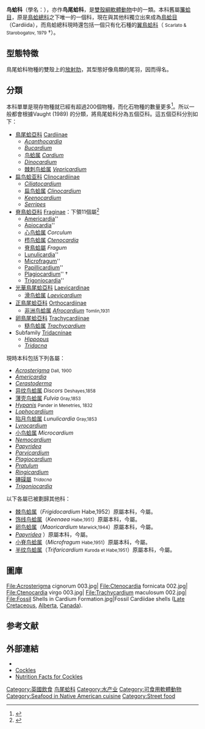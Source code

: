 {{Automatic taxobox 
| image = Coques.jpg
| image_caption = Live specimens of  ''[[Cerastoderma_edule|Cerastoderma edule]]'' from [[France|France]]
| taxon = Cardiidae
| display_parents = 7
| authority = [[Jean-Baptiste_Lamarck|Lamarck]], 1809
| subdivision_ranks = [[屬_(生物)|屬]]
| subdivision = [[#分類|見內文]]
| synonyms =
* 湖鸟蛤科 Lymnocardiidae{{r|scipress}}
}}

'''鸟蛤科'''（學名：{{lang|la|Cardiidae}}），亦作'''鸟尾蛤科'''，是[[雙殼綱|雙殼綱]][[軟體動物|軟體動物]]中的一類。本科舊屬[[簾蛤目|簾蛤目]]，原是[[鳥蛤總科|鳥蛤總科]]之下唯一的一個科，現在與其他科獨立出來成為[[鳥蛤目|鳥蛤目]]（Cardiida），而鳥蛤總科現時還包括一個只有化石種的[[翼鳥蛤科|翼鳥蛤科]]（{{lang|la|Pterocardiidae}} <small>Scarlato & Starobogatov, 1979</small> †）{{r|WoRMS_14633}}。

==型態特徵==
鳥尾蛤科物種的雙殼上的[[放射肋|放射肋]]，其型態好像鳥類的尾羽，因而得名{{r|shell_100158}}。

==分類==
本科單單是現存物種就已經有超過200個物種，而化石物種的數量更多<ref name="wsu">{{cite web |url=http://shells.tricity.wsu.edu/ArcherdShellCollection/Bivalvia/Cardiidae.html |title=Cardiidae (Cockles) |publisher=Shells.tricity.wsu.edu |accessdate=2012-10-13 |language=en |archive-date=2012-03-04 |archive-url=https://web.archive.org/web/20120304223538/http://shells.tricity.wsu.edu/ArcherdShellCollection/Bivalvia/Cardiidae.html |dead-url=yes }}</ref>。所以一般都會根據Vaught (1989) 的分類，將鳥尾蛤科分為五個亞科。這五個亞科分別如下{{r|shell_100158|Xu 2012|WoRMS_229}}：
* [[鳥尾蛤亞科|鳥尾蛤亞科]] [[Cardiinae|Cardiinae]]
** ''[[Acanthocardia|Acanthocardia]]'' {{small|J.E. Gray, 1851}}
** ''[[Bucardium|Bucardium]]'' {{small|J.E. Gray, 1853}}
**[[鸟蛤属|鸟蛤属]] ''[[Cardium|Cardium]]'' {{small|Linnaeus, 1758}}
** ''[[Dinocardium|Dinocardium]]'' {{small|Dall, 1900}}
** [[棘刺鸟蛤属|棘刺鸟蛤属]] ''[[Vepricardium|Vepricardium]]'' {{small |Iredale, 1929}}
*[[扁鸟蛤亚科|扁鸟蛤亚科]] [[Clinocardiinae|Clinocardiinae]] {{small|Kafanov, 1975}}
** ''[[Ciliatocardium|Ciliatocardium]]'' {{small |Kafanov, 1974}}
** [[扁鸟蛤属|扁鸟蛤属]] ''[[Clinocardium|Clinocardium]]'' {{small |Keen, 1936}}
** ''[[Keenocardium|Keenocardium]]'' {{small |Kafanov, 1974}}
** ''[[Serripes|Serripes]]'' {{small |Gould, 1841}}
* [[脊鳥蛤亞科|脊鳥蛤亞科]] [[Fraginae|Fraginae]]：下領11個屬<ref name="WoRMS_466574">{{WoRMS |id=466574 |title=''Fraginae'' Stewart, 1930 }}</ref>
**[[Americardia|Americardia]]'' {{small|Stewart, 1930}}
**[[Apiocardia|Apiocardia]]'' {{small|Olsson, 1961}}
**[[心鸟蛤属|心鸟蛤属]] ''Corculum'' {{small|Röding,1798}}
**[[栉鸟蛤属|栉鸟蛤属]] ''[[Ctenocardia|Ctenocardia]]'' {{small|H.Adams & A.Adams,1857}}
**[[脊鳥蛤屬|脊鳥蛤屬]] ''Fragum'' {{small|Röding,1798}}
**[[Lunulicardia|Lunulicardia]]'' {{small|J. E. Gray, 1853}}
**[[Microfragum|Microfragum]]'' {{small|Habe, 1951}}
**[[Papillicardium|Papillicardium]]'' {{small|Sacco, 1899}}
**[[Plagiocardium|Plagiocardium]]'' {{small| Cossmann, 1886}} †
**[[Trigoniocardia|Trigoniocardia]]'' {{small| Dall, 1900}}
* [[光華鳥尾蛤亞科|光華鳥尾蛤亞科]] [[Laevicardinae|Laevicardinae]]
**[[滑鸟蛤属|滑鸟蛤属]] ''[[Laevicardium|Laevicardium]]'' {{small|Swainson,1840}}
* [[正鳥尾蛤亞科|正鳥尾蛤亞科]] [[Orthocardiinae|Orthocardiinae]]
**[[非洲鸟蛤属|非洲鸟蛤属]] ''[[Afrocardium|Afrocardium]]'' <small>Tomlin,1931</small>
* [[卵鳥尾蛤亞科|卵鳥尾蛤亞科]] [[Trachycardiinae|Trachycardiinae]]
** [[糙鸟蛤属|糙鸟蛤属]] ''[[Trachycardium|Trachycardium]]'' {{small|Mörch,1853}}
* Subfamily [[Tridacninae|Tridacninae]] {{small|Lamarck, 1819}}
** ''[[Hippopus|Hippopus]]'' {{small|Lamarck, 1799}}
** ''[[Tridacna|Tridacna]]'' {{small|Bruguière, 1797}}

現時本科包括下列各屬{{r|WoRMS_229}}：
* ''[[Acrosterigma|Acrosterigma]]'' <small>Dall, 1900</small>
* ''[[Americardia|Americardia]]''
* ''[[Cerastoderma|Cerastoderma]]''
* [[异纹鸟蛤属|异纹鸟蛤属]] ''Discors'' <small>Deshayes,1858</small>
*[[薄壳鸟蛤属|薄壳鸟蛤属]] ''Fulvia'' <small>Gray,1853</small>
* ''[[Hypanis_(genus)|Hypanis]]'' <small>Pander in Menetries, 1832</small>
* ''[[Lophocardiium|Lophocardiium]]''
*[[陷月鸟蛤属|陷月鸟蛤属]] ''Lunulicardia'' <small>Gray,1853</small>
* ''[[Lyrocardium|Lyrocardium]]''
*[[小鸟蛤属|小鸟蛤属]] ''Microcardium''
* ''[[Nemocardium|Nemocardium]]''
* ''[[Papyridea|Papyridea]]''
* ''[[Parvicardium|Parvicardium]]''
* ''[[Plagiocardium|Plagiocardium]]''
* ''[[Pratulum|Pratulum]]''
* ''[[Ringicardium|Ringicardium]]''
*[[硨磲屬|硨磲屬]] <small>''Tridacna''</small>
* ''[[Trigoniocardia|Trigoniocardia]]''

以下各屬已被劃歸其他科：
*[[棘鸟蛤属|棘鸟蛤属]]（''Frigidocardium'' Habe,1952）原屬本科，今屬。
*[[饰线鸟蛤属|饰线鸟蛤属]]（''Keenaea'' <small>Habe,1951</small>）原屬本科，今屬。
* [[卵鸟蛤属|卵鸟蛤属]]（''Maoricardium'' <small>Marwick,1944</small>）原屬本科，今屬。
*''[[Papyridea|Papyridea]]'' <small></small>）原屬本科，今屬。
*[[小脊鸟蛤属|小脊鸟蛤属]]（''Microfragum'' <small>Habe,1951</small>）原屬本科，今屬。
*[[半纹鸟蛤属|半纹鸟蛤属]]（''Trifaricardium'' <small>Kuroda et Habe,1951</small>）原屬本科，今屬。

==圖庫==
<gallery>
File:Acrosterigma cignorum 003.jpg|{{center|''Acrosterigma cignorum''}}
File:Ctenocardia fornicata 002.jpg|{{center|''Ctenocardia fornicata''}}
File:Ctenocardia virgo 003.jpg|{{center|''Ctenocardia virgo''}}
File:Trachycardium maculosum 002.jpg|{{center|''Trachycardium maculosum''}}
File:Fossil Shells in Cardium Formation.jpg|Fossil Cardiidae shells ([[Late_Cretaceous|Late Cretaceous]], [[Alberta|Alberta]], [[Canada|Canada]]).
</gallery>

==参考文献==
{{Reflist|refs=
<ref name="scipress">{{cite book |url=http://reading.sciencepress.cn/html/book_content/201302/ffd8490443204039901008260113b145.html |title=新疆塔里木盆地西部晚白垩世至早第三纪双壳类动物群 |publisher=科学出版社 |language=zh-hans |date=1995-10 |isbn=7-03-004579-3 |deadurl=yes |archiveurl=https://web.archive.org/web/20141208040501/http://reading.sciencepress.cn/html/book_content/201302/ffd8490443204039901008260113b145.html |archivedate=2014-12-08 }}</ref>
<ref name="shell_100158">{{shell_100158}}</ref>
<ref name="WoRMS_229">{{WoRMS |id=229 |title=Cardiidae |accessdate=2017-11-28 }}</ref>
<ref name="WoRMS_14633">{{WoRMS
 |id=14633 |authorlink=WoRMS
 |last1=Bieler |first1=Rüdiger
 |last2=Gofas |first2=Serge
 |title=Cardioidea Lamarck, 1809
 |date=2016-02-07 |access-date=2017-07-15 }}</ref>
<ref name="Xu 2012">{{cite book |title=中国动物志•无脊椎动物 |volume=第48卷 |edition=平装; 第1版|publisher=[[科学出版社|科学出版社]] |date=2012-01-01 |accessdate=2014-12-07 |url=http://www.amazon.cn/%E4%B8%AD%E5%9B%BD%E5%8A%A8%E7%89%A9%E5%BF%97%E2%80%A2%E6%97%A0%E8%84%8A%E6%A4%8E%E5%8A%A8%E7%89%A9-%E5%BE%90%E5%87%A4%E5%B1%B1/dp/B0068F5Y8Y |author=[[徐凤山|徐凤山]] |chapter=七、鸟蛤科 Cardiidae Lamarck,1809 |language=zh-hans |isbn=9787030324696}}</ref>
}}

==外部連結==
{{commonscat|Cardiidae}}
* {{Wikispecies-inline|Cardiidae}}
* [http://shells.tricity.wsu.edu/ArcherdShellCollection/Bivalvia/Cardiidae.html Cockles]{{Wayback|url=http://shells.tricity.wsu.edu/ArcherdShellCollection/Bivalvia/Cardiidae.html |date=20120304223538 }}
* [http://www.healthaliciousness.com/nutritionfacts/nutrition-comparison.php?o=35028&t=&h=&s=100&e=100&r=100 Nutrition Facts for Cockles]{{Wayback|url=http://www.healthaliciousness.com/nutritionfacts/nutrition-comparison.php?o=35028&t=&h=&s=100&e=100&r=100 |date=20141209104431 }}
{{Taxonbar}}
[[Category:英國飲食|Category:英國飲食]]
[[Category:鸟尾蛤科|]]
[[Category:水产业|Category:水产业]]
[[Category:可食用軟體動物|Category:可食用軟體動物]]
[[Category:Seafood_in_Native_American_cuisine|Category:Seafood in Native American cuisine]]
[[Category:Street_food|Category:Street food]]